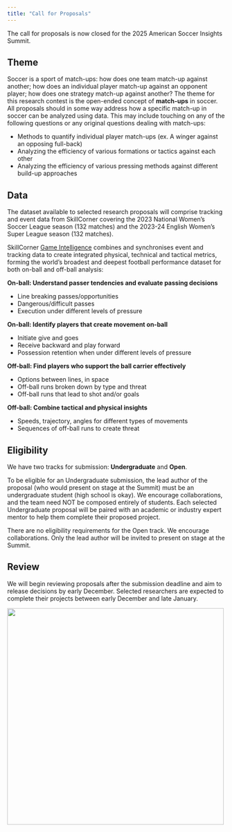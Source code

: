 ```yaml
---
title: "Call for Proposals"
---
```


The call for proposals is now closed for the 2025 American Soccer Insights Summit.

<!--
Do you have a cool idea for a research project that you could tackle, if only you had access to some good data? Here is your opportunity! In partnership with [SkillCorner](https://www.skillcorner.com){target="_blank"}, we are excited to offer women's soccer tracking data to support the researchers who send us the very best proposals. Selected researchers will receive data to complete their proposed projects and invitations to give brief presentations on stage at the Summit.
-->

## Theme

Soccer is a sport of match-ups: how does one team match-up against another; how does an individual player match-up against an opponent player; how does one strategy match-up against another? The theme for this research contest is the open-ended concept of **match-ups** in soccer. All proposals should in some way address how a specific match-up in soccer can be analyzed using data. This may include touching on any of the following questions or any original questions dealing with match-ups:

- Methods to quantify individual player match-ups (ex. A winger against an opposing full-back)
- Analyzing the efficiency of various formations or tactics against each other
- Analyzing the efficiency of various pressing methods against different build-up approaches 

## Data

The dataset available to selected research proposals will comprise tracking and event data from SkillCorner covering the 2023 National Women's Soccer League season (132 matches) and the 2023-24 English Women's Super League season (132 matches).

SkillCorner [Game Intelligence](https://skillcorner.com/contextual-data){target="_blank"} combines and synchronises event and tracking data to create integrated physical, technical and tactical metrics, forming the world’s broadest and deepest football performance dataset for both on-ball and off-ball analysis:

**On-ball: Understand passer tendencies and evaluate passing decisions**

- Line breaking passes/opportunities
- Dangerous/difficult passes
- Execution under different levels of pressure

**On-ball: Identify players that create movement on-ball**

- Initiate give and goes
- Receive backward and play forward
- Possession retention when under different levels of pressure

**Off-ball: Find players who support the ball carrier effectively**

- Options between lines, in space
- Off-ball runs broken down by type and threat
- Off-ball runs that lead to shot and/or goals

**Off-ball: Combine tactical and physical insights**

- Speeds, trajectory, angles for different types of movements
- Sequences of off-ball runs to create threat

## Eligibility

We have two tracks for submission: **Undergraduate** and **Open**.

To be eligible for an Undergraduate submission, the lead author of the proposal (who would present on stage at the Summit) must be an undergraduate student (high school is okay). We encourage collaborations, and the team need NOT be composed entirely of students. Each selected Undergraduate proposal will be paired with an academic or industry expert mentor to help them complete their proposed project.

There are no eligibility requirements for the Open track. We encourage collaborations. Only the lead author will be invited to present on stage at the Summit.

<!--
## Submission

Please submit your proposal as a PDF attachment (no more than two pages) in an email to [americansoccerinsights@gmail.com](mailto:americansoccerinsights@gmail.com) with subject line "2025 ASI Summit Proposal". In the body of the email, provide the names and affiliations of all authors, and indicate whether you are submitting for the Undergradute track or the Open track. **To faciliate anonymized review, do not include any personally identifying information in the PDF attachment.**

The deadline for submission is 11:59 p.m. CT on Monday, Nov 4, 2024.
-->

## Review

We will begin reviewing proposals after the submission deadline and aim to release decisions by early December. Selected researchers are expected to complete their projects between early December and late January.

[![](assets/rice.png){width=500 fig-align="center"}](https://sport.rice.edu/sport-analytics-major){target="_blank"}
